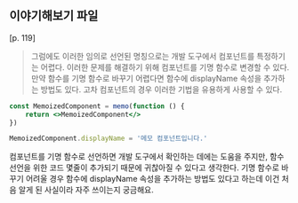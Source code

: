 ## 이야기해보기 파일

[p. 119] 
> 그럼에도 이러한 임의로 선언된 명칭으로는 개발 도구에서 컴포넌트를 특정하기는 어렵다. 이러한 문제를 해결하기 위해 컴포넌트를 기명 함수로 변경할 수 있다.
> 만약 함수를 기명 함수로 바꾸기 어렵다면 함수에 displayName 속성을 추가하는 방법도 있다.
고차 컴포넌트의 경우 이러한 기법을 유용하게 사용할 수 있다.
>
```jsx
const MemoizedComponent = memo(function () {
	return <>MemoizedComponent</>
})

MemoizedComponent.displayName = '메모 컴포넌트입니다.'
```


컴포넌트를 기명 함수로 선언하면 개발 도구에서 확인하는 데에는 도움을 주지만, 함수 선언을 위한 코드 몇줄이 추가되기 때문에 귀찮아질 수 있다고 생각한다.
기명 함수로 바꾸기 어려울 경우 함수에 displayName 속성을 추가하는 방법도 있다고 하는데 이건 처음 알게 된 사실이라 자주 쓰이는지 궁금해요.
